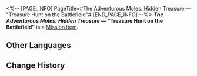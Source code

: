<%-- [PAGE_INFO]
PageTitle=#The Adventurous Moles: Hidden Treasure &mdash; "Treasure Hunt on the Battlefield"#
[END_PAGE_INFO] --%>
{{Item Infobox
|title       = ''The Adventurous Moles: Hidden Treasure'' &mdash; "Treasure Hunt on the Battlefield"
|id          = 140173
|image       = Item ''The Adventurous Moles- Hidden Treasure'' &mdash; Treasure Hunt on the Battlefield.png
|type        = Mission Item
|invCategory = Missions
|rarity      = 3
|effect      = 
|description = A few pages from a children's adventure book very popular in Belobog.
}}
{{Description|''"The Moles, the Moles, are brilliant and strong! The Moles, the Moles, take the reins!"''}}
'''''The Adventurous Moles: Hidden Treasure'' &mdash; "Treasure Hunt on the Battlefield"''' is a [[Mission Item]].

==Other Languages==
{{Other Languages
|en   = ''The Adventurous Moles: Hidden Treasure'' &mdash; "Treasure Hunt on the Battlefield"
|zhs  = 《冒险鼹鼠队：隐形的宝藏》战地追迹
|zht  = 《冒險鼴鼠隊：隱形的寶藏》戰地追跡
|ja   = 『モグラ冒険隊・見えない宝物』戦地追跡
|ko   = ≪두더지 모험단: 숨겨진 보물≫ 전장 추적
|es   = Pistas en el campo de batalla - «Los topos aventureros: el tesoro invisible»
|fr   = ''Les Taupes aventurières : Le trésor caché'' &mdash; « Chasse au trésor sur le champ de bataille »
|ru   = Кроты-приключенцы: Спрятанное сокровище. Охота за сокровищами на поле боя
|th   = "การผจญภัยของแก๊งตัวตุ่น: สมบัติเร้นลับ" - ตามรอยสนามรบ
|vi   = "Đội Chuột Chũi Phiêu Lưu: Kho Báu Ẩn Giấu" - Truy Vết Chiến Địa
|de   = „Die abenteuerlustigen Maulwürfe: Verborgener Schatz“ &ndash; Schatzjagd auf dem Schlachtfeld
|id   = "Petualang The Moles: Harta Karun Tersembunyi" &mdash; Melacak Medan Perang
|pt   = "As Toupeiras Aventureiras: Tesouro Escondido" &ndash; "Caça ao Tesouro no Campo de Batalha"
}}

==Change History==
{{Change History|1.0}}